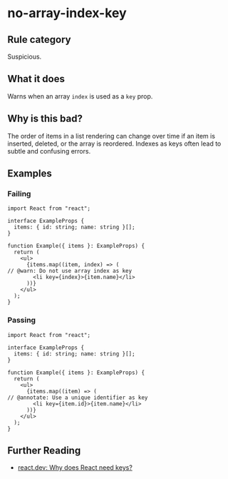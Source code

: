# no-array-index-key

## Rule category

Suspicious.

## What it does

Warns when an array `index` is used as a `key` prop.

## Why is this bad?

The order of items in a list rendering can change over time if an item is inserted, deleted, or the array is reordered. Indexes as keys often lead to subtle and confusing errors.

## Examples

### Failing

```tsx twoslash
import React from "react";

interface ExampleProps {
  items: { id: string; name: string }[];
}

function Example({ items }: ExampleProps) {
  return (
    <ul>
      {items.map((item, index) => (
// @warn: Do not use array index as key
        <li key={index}>{item.name}</li>
      ))}
    </ul>
  );
}
```

### Passing

```tsx twoslash
import React from "react";

interface ExampleProps {
  items: { id: string; name: string }[];
}

function Example({ items }: ExampleProps) {
  return (
    <ul>
      {items.map((item) => (
// @annotate: Use a unique identifier as key
        <li key={item.id}>{item.name}</li>
      ))}
    </ul>
  );
}
```

## Further Reading

- [react.dev: Why does React need keys?](https://react.dev/learn/rendering-lists#why-does-react-need-keys)
